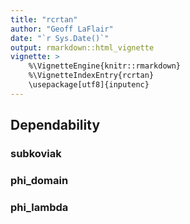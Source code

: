 ```yaml
---
title: "rcrtan"
author: "Geoff LaFlair"
date: "`r Sys.Date()`"
output: rmarkdown::html_vignette
vignette: >
    %\VignetteEngine{knitr::rmarkdown}
    %\VignetteIndexEntry{rcrtan}
    \usepackage[utf8]{inputenc}
---
```


## Dependability

### subkoviak

### phi_domain

### phi_lambda